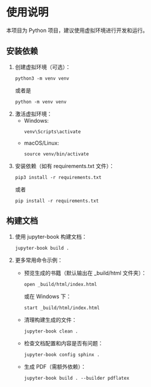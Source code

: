 # 使用说明

本项目为 Python 项目，建议使用虚拟环境进行开发和运行。

## 安装依赖

1. 创建虚拟环境（可选）：
   ```
   python3 -m venv venv
   ```
   或者是
   ```
   python -m venv venv
   ```
2. 激活虚拟环境：
   - Windows:
     ```
     venv\Scripts\activate
     ```
   - macOS/Linux:
     ```
     source venv/bin/activate
     ```
3. 安装依赖（如有 requirements.txt 文件）：
   ```
   pip3 install -r requirements.txt
   ```
   或者
   ```
   pip install -r requirements.txt
   ```

## 构建文档

1. 使用 jupyter-book 构建文档：
   ```
   jupyter-book build .
   ```

2. 更多常用命令示例：

   - 预览生成的书籍（默认输出在 _build/html 文件夹）：
     ```
     open _build/html/index.html
     ```
     或在 Windows 下：
     ```
     start _build/html/index.html
     ```

   - 清理构建生成的文件：
     ```
     jupyter-book clean .
     ```

   - 检查文档配置和内容是否有问题：
     ```
     jupyter-book config sphinx .
     ```

   - 生成 PDF（需额外依赖）：
     ```
     jupyter-book build . --builder pdflatex
     ```